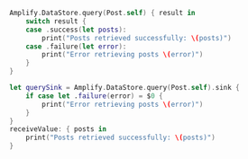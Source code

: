 <BlockSwitcher>

<Block name="Listener (iOS 11+)">

```swift
Amplify.DataStore.query(Post.self) { result in
    switch result {
    case .success(let posts):
        print("Posts retrieved successfully: \(posts)")
    case .failure(let error):
        print("Error retrieving posts \(error)")
    }
}
```

</Block>

<Block name="Combine">

```swift
let querySink = Amplify.DataStore.query(Post.self).sink {
    if case let .failure(error) = $0 {
        print("Error retrieving posts \(error)")
    }
}
receiveValue: { posts in
    print("Posts retrieved successfully: \(posts)")
}
```

</Block>

</BlockSwitcher>
